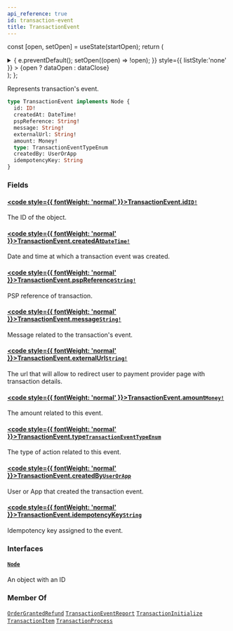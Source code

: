 ```yaml
---
api_reference: true
id: transaction-event
title: TransactionEvent
---
```






const [open, setOpen] = useState(startOpen);
return (
<details {...(open ? { open: true } : {})} className="details" style={{ border:'none', boxShadow:'none', background:'var(--ifm-background-color)' }}>
<summary
onClick={(e) => {
e.preventDefault();
setOpen((open) => !open);
}}
style={{ listStyle:'none' }} >
{open ? dataOpen : dataClose}
</summary>
{open && children}
</details>
);
};

Represents transaction's event.

```graphql
type TransactionEvent implements Node {
  id: ID!
  createdAt: DateTime!
  pspReference: String!
  message: String!
  externalUrl: String!
  amount: Money!
  type: TransactionEventTypeEnum
  createdBy: UserOrApp
  idempotencyKey: String
}
```

### Fields

#### [<code style={{ fontWeight: 'normal' }}>TransactionEvent.<b>id</b></code>](#)<Bullet />[`ID!`](../../../api-reference/miscellaneous/scalars/id.mdx) <Badge class="badge badge--secondary" text="non-null"/> <Badge class="badge badge--secondary" text="scalar"/> <Badge class="badge badge--secondary" text="miscellaneous"/>

The ID of the object.

#### [<code style={{ fontWeight: 'normal' }}>TransactionEvent.<b>createdAt</b></code>](#)<Bullet />[`DateTime!`](../../../api-reference/miscellaneous/scalars/date-time.mdx) <Badge class="badge badge--secondary" text="non-null"/> <Badge class="badge badge--secondary" text="scalar"/> <Badge class="badge badge--secondary" text="miscellaneous"/>

Date and time at which a transaction event was created.

#### [<code style={{ fontWeight: 'normal' }}>TransactionEvent.<b>pspReference</b></code>](#)<Bullet />[`String!`](../../../api-reference/miscellaneous/scalars/string.mdx) <Badge class="badge badge--secondary" text="non-null"/> <Badge class="badge badge--secondary" text="scalar"/> <Badge class="badge badge--secondary" text="miscellaneous"/>

PSP reference of transaction.

#### [<code style={{ fontWeight: 'normal' }}>TransactionEvent.<b>message</b></code>](#)<Bullet />[`String!`](../../../api-reference/miscellaneous/scalars/string.mdx) <Badge class="badge badge--secondary" text="non-null"/> <Badge class="badge badge--secondary" text="scalar"/> <Badge class="badge badge--secondary" text="miscellaneous"/>

Message related to the transaction's event.

#### [<code style={{ fontWeight: 'normal' }}>TransactionEvent.<b>externalUrl</b></code>](#)<Bullet />[`String!`](../../../api-reference/miscellaneous/scalars/string.mdx) <Badge class="badge badge--secondary" text="non-null"/> <Badge class="badge badge--secondary" text="scalar"/> <Badge class="badge badge--secondary" text="miscellaneous"/>

The url that will allow to redirect user to payment provider page with transaction details.

#### [<code style={{ fontWeight: 'normal' }}>TransactionEvent.<b>amount</b></code>](#)<Bullet />[`Money!`](../../../api-reference/miscellaneous/objects/money.mdx) <Badge class="badge badge--secondary" text="non-null"/> <Badge class="badge badge--secondary" text="object"/> <Badge class="badge badge--secondary" text="miscellaneous"/>

The amount related to this event.

#### [<code style={{ fontWeight: 'normal' }}>TransactionEvent.<b>type</b></code>](#)<Bullet />[`TransactionEventTypeEnum`](../../../api-reference/payments/enums/transaction-event-type-enum.mdx) <Badge class="badge badge--secondary" text="enum"/> <Badge class="badge badge--secondary" text="payments"/>

The type of action related to this event.

#### [<code style={{ fontWeight: 'normal' }}>TransactionEvent.<b>createdBy</b></code>](#)<Bullet />[`UserOrApp`](../../../api-reference/miscellaneous/unions/user-or-app.mdx) <Badge class="badge badge--secondary" text="union"/> <Badge class="badge badge--secondary" text="miscellaneous"/>

User or App that created the transaction event.

#### [<code style={{ fontWeight: 'normal' }}>TransactionEvent.<b>idempotencyKey</b></code>](#)<Bullet />[`String`](../../../api-reference/miscellaneous/scalars/string.mdx) <Badge class="badge badge--secondary" text="scalar"/> <Badge class="badge badge--secondary" text="miscellaneous"/>

Idempotency key assigned to the event.

### Interfaces

#### [`Node`](../../../api-reference/miscellaneous/interfaces/node.mdx) <Badge class="badge badge--secondary" text="interface"/> <Badge class="badge badge--secondary" text="miscellaneous"/>

An object with an ID

### Member Of

[`OrderGrantedRefund`](../../../api-reference/orders/objects/order-granted-refund.mdx) <Badge class="badge badge--secondary" text="object"/><Bullet />[`TransactionEventReport`](../../../api-reference/payments/objects/transaction-event-report.mdx) <Badge class="badge badge--secondary" text="object"/><Bullet />[`TransactionInitialize`](../../../api-reference/payments/objects/transaction-initialize.mdx) <Badge class="badge badge--secondary" text="object"/><Bullet />[`TransactionItem`](../../../api-reference/payments/objects/transaction-item.mdx) <Badge class="badge badge--secondary" text="object"/><Bullet />[`TransactionProcess`](../../../api-reference/payments/objects/transaction-process.mdx) <Badge class="badge badge--secondary" text="object"/>
